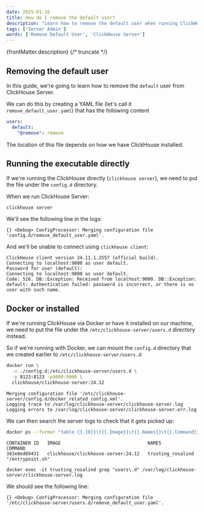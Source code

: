 ```yaml
---
date: 2025-01-16
title: How do I remove the default user?
description: "Learn how to remove the default user when running ClickHouse Server."
tags: ['Server Admin']
words: ['Remove Default User', 'ClickHouse Server']
---
```


{frontMatter.description}
{/* truncate */}

## Removing the default user

In this guide, we're going to learn how to remove the `default` user from ClickHouse Server.

We can do this by creating a YAML file (let's call it `remove_default_user.yaml`) that has the following content

```yaml
users:
  default:
    "@remove": remove
```

The location of this file depends on how we have ClickHouse installed.

## Running the executable directly

If we're running the ClickHouse directly (`clickhouse server`), we need to put the file under the `config.d` directory.

When we run ClickHouse Server:

```
clickhouse server
```

We'll see the following line in the logs:

```
{} <Debug> ConfigProcessor: Merging configuration file 'config.d/remove_default_user.yaml'.
```

And we'll be unable to connect using `clickhouse client`:

```
ClickHouse client version 24.11.1.2557 (official build).
Connecting to localhost:9000 as user default.
Password for user (default):
Connecting to localhost:9000 as user default.
Code: 516. DB::Exception: Received from localhost:9000. DB::Exception: default: Authentication failed: password is incorrect, or there is no user with such name.
```

## Docker or installed

If we're running ClickHouse via Docker or have it installed on our machine, we need to put the file under the `/etc/clickhouse-server/users.d` directory instead.

So if we're running with Docker, we can mount the `config.d` directory that we created earlier to `/etc/clickhouse-server/users.d`:

```bash
docker run \
  -v ./config.d:/etc/clickhouse-server/users.d \
  -p 8123:8123 -p9000:9000 \
  clickhouse/clickhouse-server:24.12
```

```
Merging configuration file '/etc/clickhouse-server/config.d/docker_related_config.xml'.
Logging trace to /var/log/clickhouse-server/clickhouse-server.log
Logging errors to /var/log/clickhouse-server/clickhouse-server.err.log
```

We can then search the server logs to check that it gets picked up:

```bash
docker ps --format "table {{.ID}}\t{{.Image}}\t{{.Names}}\t{{.Command}}"
```

```text
CONTAINER ID   IMAGE                                NAMES               COMMAND
383e8ed89431   clickhouse/clickhouse-server:24.12   trusting_rosalind   "/entrypoint.sh"
```

```
docker exec -it trusting_rosalind grep "users\.d" /var/log/clickhouse-server/clickhouse-server.log
```

We should see the following line:

```text
{} <Debug> ConfigProcessor: Merging configuration file '/etc/clickhouse-server/users.d/remove_default_user.yaml'.
```
